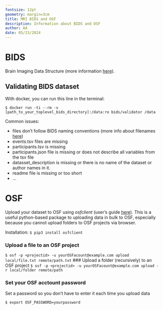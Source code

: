 ```yaml
---
fontsize: 12pt
geometry: margin=3cm
title: MRI BIDS and OSF
description: Information about BIDS and OSF
author: AA
date: 05/23/2024
---
```


# BIDS

Brain Imaging Data Structure (more information [here](https://bids-standard.github.io/bids-starter-kit/)).

## Validating BIDS dataset

With docker, you can run this line in the terminal:

`$ docker run -ti --rm -v [path_to_your_toplevel_bids_directory]:/data:ro bids/validator /data`

Common issues:

-   files don't follow BIDS naming conventions (more info about filenames [here](https://bids-standard.github.io/bids-starter-kit/folders_and_files/files.html))
-   events.tsv files are missing
-   participants.tsv is missing
-   participants.json file is missing or does not describe all variables from the tsv file
-   datasset_description is missing or there is no name of the dataset or author names in it.
-   readme file is missing or too short
-   ...

# OSF

Upload your dataset to OSF using *osfclient* (user's guide [here](https://osfclient.readthedocs.io/en/latest/cli-usage.html)). This is a useful python-based package to uploading data in bulk to OSF, especially because you cannot upload folders to OSF projects via browser.

Installation: `$ pip3 install osfclient`

### Upload a file to an OSF project

`$ osf -p <projectid> -u yourOSFacount@example.com upload local/file.txt remote/path.txt` \### Upload a folder (recursively) to an OSF project `$ osf -p <projectid> -u yourOSFacount@example.com upload -r local/folder remote/path`

### Set your OSF acctount password

Set a password so you don't have to enter it each time you upload data

`$ export OSF_PASSWORD=yourpassword`
